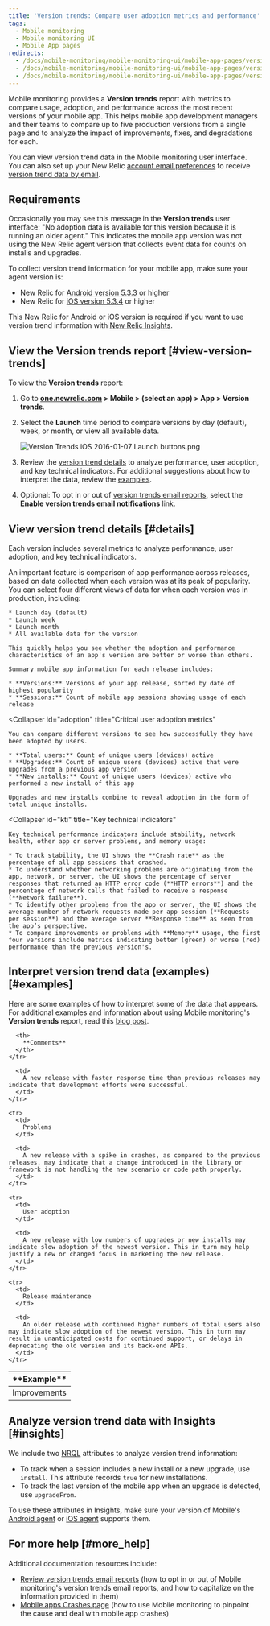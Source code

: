 ```yaml
---
title: 'Version trends: Compare user adoption metrics and performance'
tags:
  - Mobile monitoring
  - Mobile monitoring UI
  - Mobile App pages
redirects:
  - /docs/mobile-monitoring/mobile-monitoring-ui/mobile-app-pages/version-trends-report-page
  - /docs/mobile-monitoring/mobile-monitoring-ui/mobile-app-pages/version-trends-compare-performance-crash-metrics
  - /docs/mobile-monitoring/mobile-monitoring-ui/mobile-app-pages/version-trends-compare-usage-metrics-performance
---
```


Mobile monitoring provides a **Version trends** report with metrics to compare usage, adoption, and performance across the most recent versions of your mobile app. This helps mobile app development managers and their teams to compare up to five production versions from a single page and to analyze the impact of improvements, fixes, and degradations for each.

You can view version trend data in the Mobile monitoring user interface. You can also set up your New Relic [account email preferences](/docs/accounts-partnerships/accounts/account-maintenance/account-email-settings) to receive [version trend data by email](/docs/mobile-monitoring/mobile-monitoring-ui/mobile-app-pages/review-version-trends-email-reports).

## Requirements

Occasionally you may see this message in the **Version trends** user interface: "No adoption data is available for this version because it is running an older agent." This indicates the mobile app version was not using the New Relic agent version that collects event data for counts on installs and upgrades.

To collect version trend information for your mobile app, make sure your agent version is:

* New Relic for [Android version 5.3.3](/docs/release-notes/mobile-release-notes/android-release-notes/) or higher
* New Relic for [iOS version 5.3.4](/docs/release-notes/mobile-release-notes/ios-release-notes/) or higher

This New Relic for Android or iOS version is required if you want to use version trend information with [New Relic Insights](#insights).

## View the Version trends report [#view-version-trends]

To view the **Version trends** report:

1. Go to **[one.newrelic.com](https://one.newrelic.com) > Mobile > (select an app) > App > Version trends**.
2. Select the **Launch** time period to compare versions by day (default), week, or month, or view all available data.

   ![Version Trends iOS 2016-01-07 Launch buttons.png](./images/Version-Trends-iOS-2016-01-07-Launch-buttons_0.png "Version Trends iOS 2016-01-07 Launch buttons.png")
3. Review the [version trend details](#details) to analyze performance, user adoption, and key technical indicators. For additional suggestions about how to interpret the data, review the [examples](#examples).
4. Optional: To opt in or out of [version trends email reports](/docs/mobile-monitoring/mobile-monitoring-ui/mobile-app-pages/review-version-trends-email-reports), select the **Enable version trends email notifications** link.

## View version trend details [#details]

Each version includes several metrics to analyze performance, user adoption, and key technical indicators.

<CollapserGroup>
  <Collapser
    id="performance"
    title="Performance across releases"
  >
    An important feature is comparison of app performance across releases, based on data collected when each version was at its peak of popularity. You can select four different views of data for when each version was in production, including:

    * Launch day (default)
    * Launch week
    * Launch month
    * All available data for the version

    This quickly helps you see whether the adoption and performance characteristics of an app's version are better or worse than others.

    Summary mobile app information for each release includes:

    * **Versions:** Versions of your app release, sorted by date of highest popularity
    * **Sessions:** Count of mobile app sessions showing usage of each release
  </Collapser>

  <Collapser
    id="adoption"
    title="Critical user adoption metrics"
  >
    You can compare different versions to see how successfully they have been adopted by users.

    * **Total users:** Count of unique users (devices) active
    * **Upgrades:** Count of unique users (devices) active that were upgrades from a previous app version
    * **New installs:** Count of unique users (devices) active who performed a new install of this app

    Upgrades and new installs combine to reveal adoption in the form of total unique installs.
  </Collapser>

  <Collapser
    id="kti"
    title="Key technical indicators"
  >
    Key technical performance indicators include stability, network health, other app or server problems, and memory usage:

    * To track stability, the UI shows the **Crash rate** as the percentage of all app sessions that crashed.
    * To understand whether networking problems are originating from the app, network, or server, the UI shows the percentage of server responses that returned an HTTP error code (**HTTP errors**) and the percentage of network calls that failed to receive a response (**Network failure**).
    * To identify other problems from the app or server, the UI shows the average number of network requests made per app session (**Requests per session**) and the average server **Response time** as seen from the app’s perspective.
    * To compare improvements or problems with **Memory** usage, the first four versions include metrics indicating better (green) or worse (red) performance than the previous version's.
  </Collapser>
</CollapserGroup>

## Interpret version trend data (examples) [#examples]

Here are some examples of how to interpret some of the data that appears. For additional examples and information about using Mobile monitoring's **Version trends** report, read this [blog post](https://blog.newrelic.com/2015/11/12/mobile-version-trends-report/).

<table>
  <thead>
    <tr>
      <th style={{ width: "200px" }}>
        **Example**
      </th>

      <th>
        **Comments**
      </th>
    </tr>
  </thead>

  <tbody>
    <tr>
      <td>
        Improvements
      </td>

      <td>
        A new release with faster response time than previous releases may indicate that development efforts were successful.
      </td>
    </tr>

    <tr>
      <td>
        Problems
      </td>

      <td>
        A new release with a spike in crashes, as compared to the previous releases, may indicate that a change introduced in the library or framework is not handling the new scenario or code path properly.
      </td>
    </tr>

    <tr>
      <td>
        User adoption
      </td>

      <td>
        A new release with low numbers of upgrades or new installs may indicate slow adoption of the newest version. This in turn may help justify a new or changed focus in marketing the new release.
      </td>
    </tr>

    <tr>
      <td>
        Release maintenance
      </td>

      <td>
        An older release with continued higher numbers of total users also may indicate slow adoption of the newest version. This in turn may result in unanticipated costs for continued support, or delays in deprecating the old version and its back-end APIs.
      </td>
    </tr>
  </tbody>
</table>

## Analyze version trend data with Insights [#insights]

We include two [NRQL](/docs/query-data/nrql-new-relic-query-language/getting-started/introduction-nrql) attributes to analyze version trend information:

* To track when a session includes a new install or a new upgrade, use `install`. This attribute records `true` for new installations.
* To track the last version of the mobile app when an upgrade is detected, use `upgradeFrom`.

To use these attributes in Insights, make sure your version of Mobile's [Android agent](/docs/release-notes/mobile-release-notes/android-release-notes/) or [iOS agent](/docs/release-notes/mobile-release-notes/ios-release-notes/) supports them.

## For more help [#more_help]

Additional documentation resources include:

* [Review version trends email reports](/docs/mobile-monitoring/mobile-monitoring-ui/mobile-app-pages/review-version-trends-email-reports) (how to opt in or out of Mobile monitoring's version trends email reports, and how to capitalize on the information provided in them)
* [Mobile apps Crashes page](/docs/mobile-monitoring/mobile-monitoring-ui/crashes/mobile-apps-crashes-page) (how to use Mobile monitoring to pinpoint the cause and deal with mobile app crashes)
